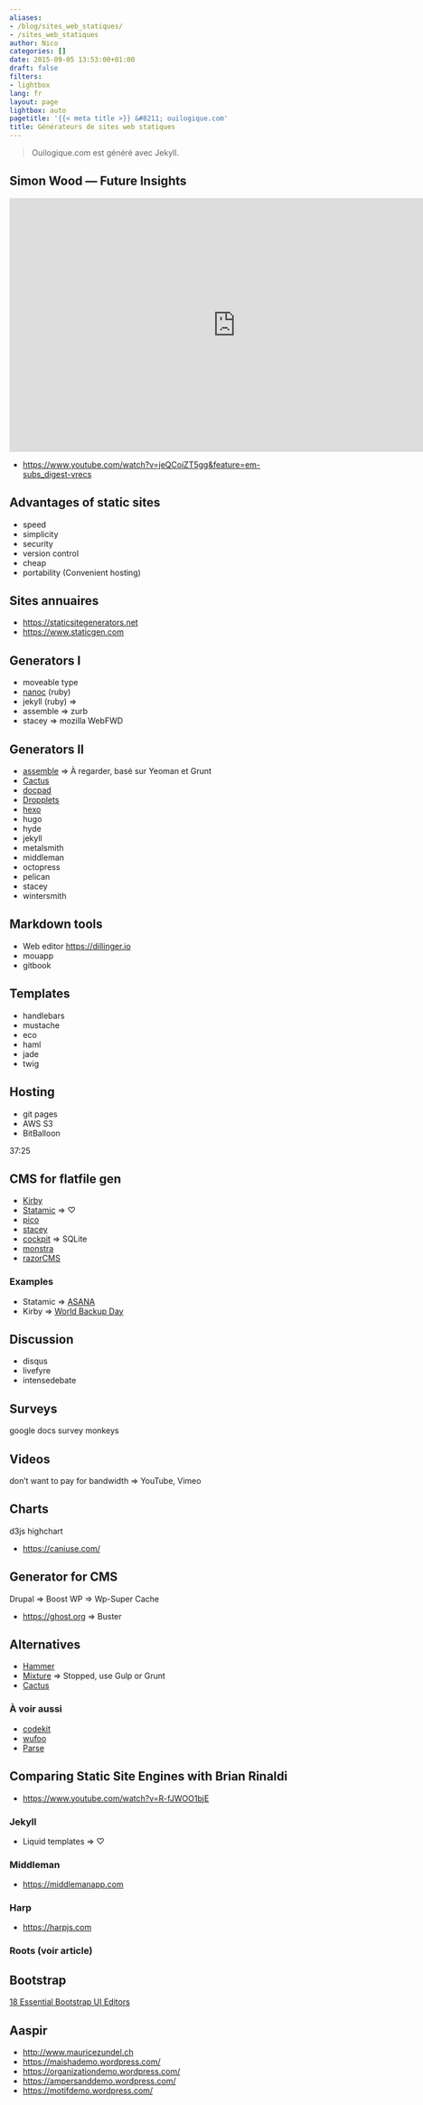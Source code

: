 ```yaml
---
aliases:
- /blog/sites_web_statiques/
- /sites_web_statiques
author: Nico
categories: []
date: 2015-09-05 13:53:00+01:00
draft: false
filters:
- lightbox
lang: fr
layout: page
lightbox: auto
pagetitle: '{{< meta title >}} &#8211; ouilogique.com'
title: Générateurs de sites web statiques
---
```


> Ouilogique.com est généré avec Jekyll.


## Simon Wood — Future Insights

<iframe width="799" height="449" src="https://www.youtube.com/embed/jeQCoiZT5gg" title="YouTube video player" frameborder="0" allow="web-share" allowfullscreen></iframe>

-   <https://www.youtube.com/watch?v=jeQCoiZT5gg&feature=em-subs_digest-vrecs>

<!-- ![](https://avatars1.githubusercontent.com/u/189606?v=3&s=96) -->

## Advantages of static sites

-   speed
-   simplicity
-   security
-   version control
-   cheap
-   portability (Convenient hosting)

## Sites annuaires

-   <https://staticsitegenerators.net>
-   <https://www.staticgen.com>

## Generators I

-   moveable type
-   [nanoc](https://nanoc.ws) (ruby)
-   jekyll (ruby) ⇒
-   assemble ⇒ zurb
-   stacey ⇒ mozilla WebFWD

## Generators II

-   [assemble](https://assemble.io) ⇒ À regarder, basé sur Yeoman et Grunt
-   [Cactus](cactusformac.com){rel="nofollow"}
-   [docpad](https://docpad.org)
-   [Dropplets](https://dropplets.com){rel="nofollow"}
-   [hexo](https://hexo.io)
-   hugo
-   hyde
-   jekyll
-   metalsmith
-   middleman
-   octopress
-   pelican
-   stacey
-   wintersmith

## Markdown tools

-   Web editor <https://dillinger.io>
-   mouapp
-   gitbook

## Templates

-   handlebars
-   mustache
-   eco
-   haml
-   jade
-   twig

## Hosting

-   git pages
-   AWS S3
-   BitBalloon

37:25

## CMS for flatfile gen

-   [Kirby](https://getkirby.com)
-   [Statamic](https://statamic.com) ⇒ ♡
-   [pico](https://picocms.org)
-   [stacey](https://github.com/kolber/stacey)
-   [cockpit](https://getcockpit.com) ⇒ SQLite
-   [monstra](https://monstra.org)
-   [razorCMS](https://github.com/Ganginator/razorCMS)

### Examples

-   Statamic ⇒ [ASANA](https://asana.com)
-   Kirby ⇒ [World Backup Day](https://www.worldbackupday.com/fr/)

## Discussion

-   disqus
-   livefyre
-   intensedebate

## Surveys

google docs
survey monkeys

## Videos

don’t want to pay for bandwidth ⇒ YouTube, Vimeo

## Charts

d3js
highchart

-   <https://caniuse.com/>

## Generator for CMS

Drupal ⇒ Boost
WP ⇒ Wp-Super Cache

-   <https://ghost.org> ⇒ Buster

## Alternatives

-   [Hammer](https://hammerformac.com)
-   [Mixture](https://mixture.io){rel="nofollow"} ⇒ Stopped, use Gulp or Grunt
-   [Cactus](cactusformac.com){rel="nofollow"}

### À voir aussi

-   [codekit](https://codekitapp.com/)
-   [wufoo](https://www.wufoo.com)
-   [Parse](https://parseplatform.org/)

## Comparing Static Site Engines with Brian Rinaldi

-   <https://www.youtube.com/watch?v=R-fJWOO1bjE>

### Jekyll

-   Liquid templates ⇒ ♡

### Middleman

-   <https://middlemanapp.com>

### Harp

-   <https://harpjs.com>

### Roots (voir article)

## Bootstrap

[18 Essential Bootstrap UI Editors](https://mashable.com/2013/10/20/bootstrap-editors/)

## Aaspir

-   <http://www.mauricezundel.ch>
-   <https://maishademo.wordpress.com/>
-   <https://organizationdemo.wordpress.com/>
-   <https://ampersanddemo.wordpress.com/>
-   <https://motifdemo.wordpress.com/>
